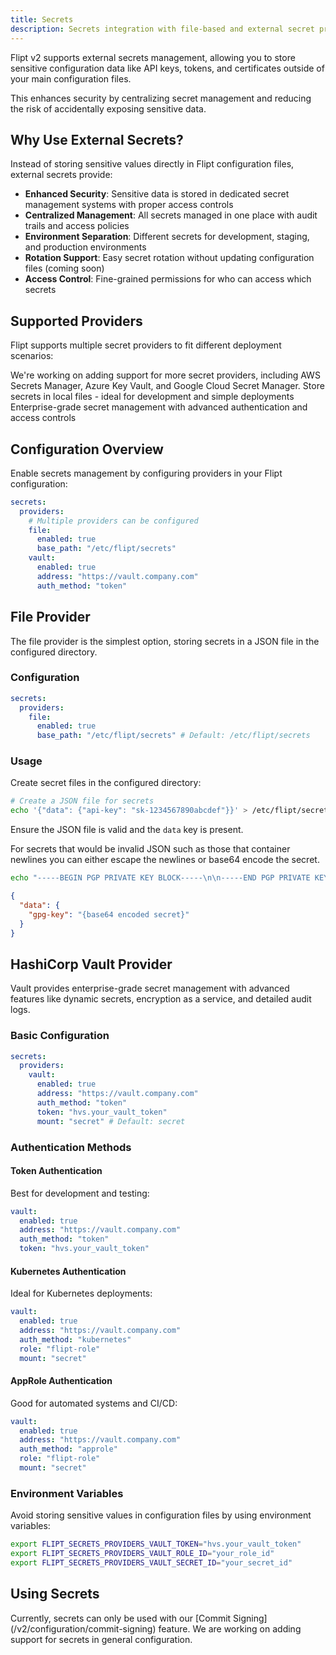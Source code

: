 ```yaml
---
title: Secrets
description: Secrets integration with file-based and external secret providers
---
```


Flipt v2 supports external secrets management, allowing you to store sensitive configuration data like API keys, tokens, and certificates outside of your main configuration files.

This enhances security by centralizing secret management and reducing the risk of accidentally exposing sensitive data.

## Why Use External Secrets?

Instead of storing sensitive values directly in Flipt configuration files, external secrets provide:

- **Enhanced Security**: Sensitive data is stored in dedicated secret management systems with proper access controls
- **Centralized Management**: All secrets managed in one place with audit trails and access policies
- **Environment Separation**: Different secrets for development, staging, and production environments
- **Rotation Support**: Easy secret rotation without updating configuration files (coming soon)
- **Access Control**: Fine-grained permissions for who can access which secrets

## Supported Providers

Flipt supports multiple secret providers to fit different deployment scenarios:

<Tip>
  We're working on adding support for more secret providers, including AWS
  Secrets Manager, Azure Key Vault, and Google Cloud Secret Manager.
</Tip>

<CardGroup cols={2}>
  <Card title="File Provider" icon="folder">
    Store secrets in local files - ideal for development and simple deployments
  </Card>
  <Card title="HashiCorp Vault" icon="vault">
    Enterprise-grade secret management with advanced authentication and access
    controls
  </Card>
</CardGroup>

## Configuration Overview

Enable secrets management by configuring providers in your Flipt configuration:

```yaml
secrets:
  providers:
    # Multiple providers can be configured
    file:
      enabled: true
      base_path: "/etc/flipt/secrets"
    vault:
      enabled: true
      address: "https://vault.company.com"
      auth_method: "token"
```

## File Provider

The file provider is the simplest option, storing secrets in a JSON file in the configured directory.

### Configuration

```yaml
secrets:
  providers:
    file:
      enabled: true
      base_path: "/etc/flipt/secrets" # Default: /etc/flipt/secrets
```

### Usage

Create secret files in the configured directory:

```bash
# Create a JSON file for secrets
echo '{"data": {"api-key": "sk-1234567890abcdef"}}' > /etc/flipt/secrets/secrets.json
```

<Note>Ensure the JSON file is valid and the `data` key is present.</Note>

For secrets that would be invalid JSON such as those that container newlines you can either escape the newlines or base64 encode the secret.

```bash
echo "-----BEGIN PGP PRIVATE KEY BLOCK-----\n\n-----END PGP PRIVATE KEY BLOCK-----\n" | base64 -w 0 > /etc/flipt/secrets/gpg-key.asc
```

```json
{
  "data": {
    "gpg-key": "{base64 encoded secret}"
  }
}
```

## HashiCorp Vault Provider

Vault provides enterprise-grade secret management with advanced features like dynamic secrets, encryption as a service, and detailed audit logs.

### Basic Configuration

```yaml
secrets:
  providers:
    vault:
      enabled: true
      address: "https://vault.company.com"
      auth_method: "token"
      token: "hvs.your_vault_token"
      mount: "secret" # Default: secret
```

### Authentication Methods

#### Token Authentication

Best for development and testing:

```yaml
vault:
  enabled: true
  address: "https://vault.company.com"
  auth_method: "token"
  token: "hvs.your_vault_token"
```

#### Kubernetes Authentication

Ideal for Kubernetes deployments:

```yaml
vault:
  enabled: true
  address: "https://vault.company.com"
  auth_method: "kubernetes"
  role: "flipt-role"
  mount: "secret"
```

#### AppRole Authentication

Good for automated systems and CI/CD:

```yaml
vault:
  enabled: true
  address: "https://vault.company.com"
  auth_method: "approle"
  role: "flipt-role"
  mount: "secret"
```

### Environment Variables

Avoid storing sensitive values in configuration files by using environment variables:

```bash
export FLIPT_SECRETS_PROVIDERS_VAULT_TOKEN="hvs.your_vault_token"
export FLIPT_SECRETS_PROVIDERS_VAULT_ROLE_ID="your_role_id"
export FLIPT_SECRETS_PROVIDERS_VAULT_SECRET_ID="your_secret_id"
```

## Using Secrets

<Note>
  Currently, secrets can only be used with our [Commit
  Signing](/v2/configuration/commit-signing) feature. We are working on adding
  support for secrets in general configuration.
</Note>

